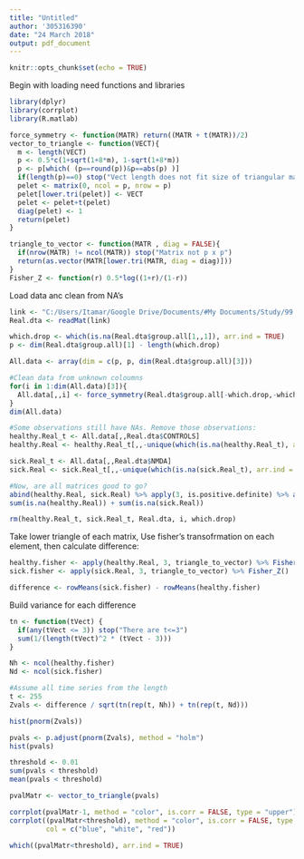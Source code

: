 ```yaml
---
title: "Untitled"
author: '305316390'
date: "24 March 2018"
output: pdf_document
---
```


```r
knitr::opts_chunk$set(echo = TRUE)
```

Begin with loading need functions and libraries
```r
library(dplyr)
library(corrplot)
library(R.matlab)

force_symmetry <- function(MATR) return((MATR + t(MATR))/2)
vector_to_triangle <- function(VECT){
  m <- length(VECT)
  p <- 0.5*c(1+sqrt(1+8*m), 1-sqrt(1+8*m))
  p <- p[which( (p==round(p))&p==abs(p) )]
  if(length(p)==0) stop("Vect length does not fit size of triangular matrix")
  pelet <- matrix(0, ncol = p, nrow = p)
  pelet[lower.tri(pelet)] <- VECT
  pelet <- pelet+t(pelet)
  diag(pelet) <- 1
  return(pelet)
}

triangle_to_vector <- function(MATR , diag = FALSE){
  if(nrow(MATR) != ncol(MATR)) stop("Matrix not p x p")
  return(as.vector(MATR[lower.tri(MATR, diag = diag)]))
}
Fisher_Z <- function(r) 0.5*log((1+r)/(1-r))
```

Load data anc clean from NA's
```r
link <- "C:/Users/Itamar/Google Drive/Documents/#My Documents/Study/99 Other/Binyamini/Code/NMDA_all_data_AAL90.mat"
Real.dta <- readMat(link)

which.drop <- which(is.na(Real.dta$group.all[1,,1]), arr.ind = TRUE)
p <- dim(Real.dta$group.all)[1] - length(which.drop)

All.data <- array(dim = c(p, p, dim(Real.dta$group.all)[3]))

#Clean data from unknown coloumns
for(i in 1:dim(All.data)[3]){
  All.data[,,i] <- force_symmetry(Real.dta$group.all[-which.drop,-which.drop,i])
}
dim(All.data)

#Some observations still have NAs. Remove those observations:
healthy.Real_t <- All.data[,,Real.dta$CONTROLS]
healthy.Real <- healthy.Real_t[,,-unique(which(is.na(healthy.Real_t), arr.ind = TRUE)[,3])]

sick.Real_t <- All.data[,,Real.dta$NMDA]
sick.Real <- sick.Real_t[,,-unique(which(is.na(sick.Real_t), arr.ind = TRUE)[,3])]

#Now, are all matrices good to go?
abind(healthy.Real, sick.Real) %>% apply(3, is.positive.definite) %>% all()
sum(is.na(healthy.Real)) + sum(is.na(sick.Real))

rm(healthy.Real_t, sick.Real_t, Real.dta, i, which.drop)
```

Take lower triangle of each matrix, Use fisher's transofrmation on each element, then calculate difference:
```r
healthy.fisher <- apply(healthy.Real, 3, triangle_to_vector) %>% Fisher_Z()
sick.fisher <- apply(sick.Real, 3, triangle_to_vector) %>% Fisher_Z()

difference <- rowMeans(sick.fisher) - rowMeans(healthy.fisher)
```

Build variance for each difference
```r
tn <- function(tVect) {
  if(any(tVect <= 3)) stop("There are t<=3")
  sum(1/(length(tVect)^2 * (tVect - 3)))
}

Nh <- ncol(healthy.fisher)
Nd <- ncol(sick.fisher)

#Assume all time series from the length
t <- 255
Zvals <- difference / sqrt(tn(rep(t, Nh)) + tn(rep(t, Nd)))

hist(pnorm(Zvals))

pvals <- p.adjust(pnorm(Zvals), method = "holm")
hist(pvals)

threshold <- 0.01
sum(pvals < threshold)
mean(pvals < threshold)

pvalMatr <- vector_to_triangle(pvals)

corrplot(pvalMatr-1, method = "color", is.corr = FALSE, type = "upper")
corrplot((pvalMatr<threshold), method = "color", is.corr = FALSE, type = "upper",
         col = c("blue", "white", "red"))

which((pvalMatr<threshold), arr.ind = TRUE)
```